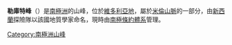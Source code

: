 {{Coord|72|9|S|165|59|E|source:GNIS|display=title}}

'''勒庫特峰'''（{{lang-en|Le Couteur Peak}}）是[[南極洲|南極洲]]的山峰，位於[[維多利亞地|維多利亞地]]，屬於[[米倫山脈|米倫山脈]]的一部分，由[[新西蘭|新西蘭]]探險隊以該國地質學家命名，現時由[[南極條約體系|南極條約體系]]管理。

{{Antarctica-geo-stub}}
[[Category:南極洲山峰|Category:南極洲山峰]]